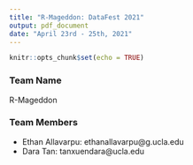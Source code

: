 ```yaml
---
title: "R-Mageddon: DataFest 2021"
output: pdf_document
date: "April 23rd - 25th, 2021"
---
```


```r
knitr::opts_chunk$set(echo = TRUE)
```

### Team Name

R-Mageddon

### Team Members

  - Ethan Allavarpu: ethanallavarpu@g.ucla.edu
  - Dara Tan: tanxuendara@ucla.edu
